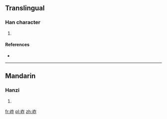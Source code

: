 ==Translingual==

===Han character===
{{Han char|rn=46|rad=山|as=05|sn=8|four=|canj=山人尸 (UOS), X山人尸 (XUOS)}}

# {{defn|Han|sort=山05}}

====References====
* {{Han ref|kx=0308.350|dkj=07958|dj=0608.210|hdz=10767.090|uh=5C9E|ud=23710}}

----

==Mandarin==

===Hanzi===
{{cmn-hanzi|pin=[[zuò]] ([[zuo4]])|wg=tso<sup>4</sup>}}

# {{defn|lang=cmn|sort=山05}}

[[fr:岞]]
[[pl:岞]]
[[zh:岞]]
